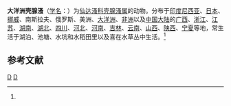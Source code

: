 {{Speciesbox
| taxon = Latonopsis australis
| binomial_authority = (Sars, 1888)<ref name='id12294'>{{cite web| url =http://www.bioinfo.cn/db05/BjdwSpecies.php?action=view&id=12294| title =大洋洲壳腺溞| work =《中国动物物种编目数据库》| publisher =中国科学院微生物研究所| author =中国科学院动物研究所| accessdate =2009-04-28| deadurl =yes| archiveurl =https://web.archive.org/web/20160305002133/http://www.bioinfo.cn/db05/BjdwSpecies.php?action=view&id=12294| archivedate =2016-03-05}}</ref>
}}

'''大洋洲壳腺溞'''（[[学名|学名]]：{{lang|la|''Latonopsis australis''}}）为[[仙达溞科|仙达溞科]][[壳腺溞属|壳腺溞属]]的动物。分布于[[印度尼西亚|印度尼西亚]]、[[日本|日本]]、[[挪威|挪威]]、南斯拉夫、俄罗斯、美洲、[[大洋洲|大洋洲]]、[[非洲|非洲]]以及[[中国大陆|中国大陆]]的[[广西|广西]]、[[浙江|浙江]]、[[江苏|江苏]]、[[湖南|湖南]]、[[湖北|湖北]]、[[四川|四川]]、[[河北|河北]]、[[河南|河南]]、[[吉林|吉林]]、[[云南|云南]]、[[山西|山西]]、[[陕西|陕西]]、[[宁夏|宁夏]]等地，常生活于湖泊、池塘、水坑和水稻田里以及喜在水草丛中生活。<ref name='id12294'/>

== 参考文献 ==
{{reflist}}
{{节肢动物小作品}}

{{taxonbar}}
[[Category:_1888年描述的动物|D]]
[[Category:壳腺溞属|D]]